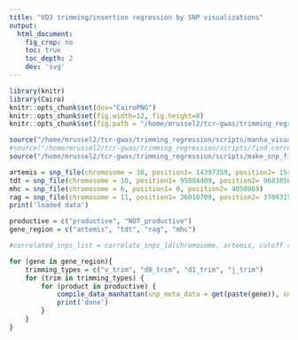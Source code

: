 ```yaml
---
title: "VDJ trimming/insertion regression by SNP visualizations"
output:
  html_document:
    fig_crop: no
    toc: true
    toc_depth: 2
    dev: 'svg'
---
```


```r
library(knitr)
library(Cairo)
knitr::opts_chunk$set(dev="CairoPNG")
knitr::opts_chunk$set(fig.width=12, fig.height=8) 
knitr::opts_chunk$set(fig.path = "/home/mrussel2/tcr-gwas/trimming_regression/figures/")

source("/home/mrussel2/tcr-gwas/trimming_regression/scripts/manha_visualization.R")
#source("/home/mrussel2/tcr-gwas/trimming_regression/scripts/find_correlated_snps.R")
source("/home/mrussel2/tcr-gwas/trimming_regression/scripts/make_snp_file.R")

artemis = snp_file(chromosome = 10, position1= 14397359, position2= 15454432)
tdt = snp_file(chromosome = 10, position1= 95804409, position2= 96838564)
mhc = snp_file(chromosome = 6, position1= 0, position2= 4050069)
rag = snp_file(chromosome = 11, position1= 36010709, position2= 37093156)
print('loaded data')
```


```r
productive = c("productive", "NOT_productive")
gene_region = c("artemis", "tdt", "rag", "mhc")

#correlated_snps_list = correlate_snps_ld(chromosome, artemis, cutoff = 0.85)

for (gene in gene_region){
    trimming_types = c("v_trim", "d0_trim", "d1_trim", "j_trim")
    for (trim in trimming_types) {
        for (product in productive) {
            compile_data_manhattan(snp_meta_data = get(paste(gene)), snp_id_list = unique(get(gene)$snp), correlated_snps = 'False', paired_productive_snps = 'False', productivity = product, varying_int = 'True', trim_type = trim, chromosome = unique(get(gene)$chr), correlate_snps = "False", gene_conditioning = 'True', weighting = 'True', gene_region = gene)
            print('done')
        }
    }
}
```